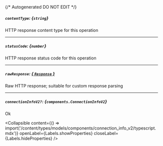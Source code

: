 {/* Autogenerated DO NOT EDIT  */}

##### `contentType`: *{`string`}*
HTTP response content type for this operation

---
##### `statusCode`: *{`number`}*
HTTP response status code for this operation

---
##### `rawResponse`: [*{ `Response` }*](https://developer.mozilla.org/en-US/docs/Web/API/Response)
Raw HTTP response; suitable for custom response parsing

---
##### `connectionInfoV2?`: *{`components.ConnectionInfoV2`}*
Ok

<Collapsible content={() => import('/content/types/models/components/connection_info_v2/typescript.mdx')} openLabel={Labels.showProperties} closeLabel={Labels.hideProperties} />



